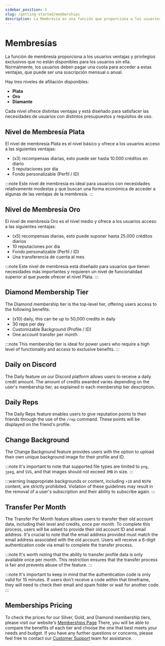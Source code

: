 ```yaml
---
sidebar_position: 5
slug: /getting-started/memberships
description: La Membresía es una función que proporciona a los usuarios ventajas y privilegios exclusivos.
---
```


# Membresías

La función de membresía proporciona a los usuarios ventajas y privilegios exclusivos que no están disponibles para los usuarios sin ella. Normalmente, los usuarios deben pagar una cuota para acceder a estas ventajas, que puede ser una suscripción mensual o anual.

Hay tres niveles de afiliación disponibles:

- **Plata**
- **Oro**
- **Diamante**

Cada nivel ofrece distintas ventajas y está diseñado para satisfacer las necesidades de usuarios con distintos presupuestos y requisitos de uso.

## Nivel de Membresía Plata

El nivel de membresía Plata es el nivel básico y ofrece a los usuarios acceso a las siguientes ventajas:

- (x3) recompensas diarias, esto puede ser hasta 10.000 créditos en diario
- 5 reputaciones por día
- Fondo personalizable (Perfil / ID)

:::note
Este nivel de membresía es ideal para usuarios con necesidades relativamente modestas y que buscan una forma económica de acceder a algunas de las ventajas de la membresía.
:::

## Nivel de Membresía Oro

El nivel de membresía Oro es el nivel medio y ofrece a los usuarios acceso a las siguientes ventajas:

- (x5) recompensas diarias, esto puede suponer hasta 25.000 créditos diarios
- 10 reputaciones por día
- Fondo personalizable (Perfil / ID)
- Una transferencia de cuenta al mes

:::note
Este nivel de membresía está diseñado para usuarios que tienen necesidades más importantes y requieren un nivel de funcionalidad superior al que puede ofrecer el nivel Plata.
:::

## Diamond Membership Tier

The Diamond membership tier is the top-level tier, offering users access to the following benefits:

- (x10) daily, this can be up to 50,000 credits in daily
- 30 reps per day
- Customizable Background (Profile / ID)
- One account transfer per month

:::note
This membership tier is ideal for power users who require a high level of functionality and access to exclusive benefits.
:::

## Daily on Discord

The Daily feature on our Discord platform allows users to receive a daily credit amount. The amount of credits awarded varies depending on the user's membership tier, as explained in each membership tier description.

## Daily Reps

The Daily Reps feature enables users to give reputation points to their friends through the use of the `/rep` command. These points will be displayed on the friend's profile.

## Change Background

The Change Background feature provides users with the option to upload their own unique background image for their profile and ID.

:::note
It's important to note that supported file types are limited to `png`, `jpeg`, and `SVG`, and that images should not exceed `3MB` in size.
:::

:::warning
Inappropriate backgrounds or content, including `+18` and `NSFW` content, are strictly prohibited. Violation of these guidelines may result in the removal of a user's subscription and their ability to subscribe again.
:::

## Transfer Per Month

The Transfer Per Month feature allows users to transfer their old account data, including their level and credits, once per month. To complete this process, users will be asked to provide their old account ID and email address. It's crucial to note that the email address provided must match the email address associated with the old account. Users will receive a 6-digit authentication code via email to complete the transfer process.

:::note
It's worth noting that the ability to transfer profile data is only available once per month. This restriction ensures that the transfer process is fair and prevents abuse of the feature.
:::

:::note
It's important to keep in mind that the authentication code is only valid for 15 minutes. If users don't receive a code within that timeframe, they will need to check their email and spam folder or wait for another code.
:::

## Memberships Pricing

To check the prices for our Silver, Gold, and Diamond membership tiers, please visit our website's [Memberships Page](https://probot.io/memberships) There, you will be able to compare the benefits of each tier and choose the one that best meets your needs and budget. If you have any further questions or concerns, please feel free to contact our [Customer Support](https://discord.gg/probot) team for assistance.
